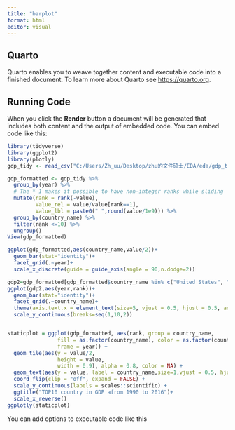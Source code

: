 ```yaml
---
title: "barplot"
format: html
editor: visual
---
```


## Quarto

Quarto enables you to weave together content and executable code into a finished document. To learn more about Quarto see <https://quarto.org>.

## Running Code

When you click the **Render** button a document will be generated that includes both content and the output of embedded code. You can embed code like this:

```r
library(tidyverse)
library(ggplot2)
library(plotly)
gdp_tidy <- read_csv("C:/Users/Zh_uu/Desktop/zhu的文件硕士/EDA/eda/gdp_tidy.csv")

gdp_formatted <- gdp_tidy %>%
  group_by(year) %>%
  # The * 1 makes it possible to have non-integer ranks while sliding
  mutate(rank = rank(-value),
         Value_rel = value/value[rank==1],
         Value_lbl = paste0(" ",round(value/1e9))) %>%
  group_by(country_name) %>% 
  filter(rank <=10) %>%
  ungroup()
View(gdp_formatted)

ggplot(gdp_formatted,aes(country_name,value/2))+
  geom_bar(stat="identity")+
  facet_grid(.~year)+
  scale_x_discrete(guide = guide_axis(angle = 90,n.dodge=2))

gdp2=gdp_formatted[gdp_formatted$country_name %in% c("United States", "China", "Japan", "Germany", "France", "United Kingdom", "Italy","India"), ]
ggplot(gdp2,aes(year,rank))+
  geom_bar(stat="identity")+
  facet_grid(.~country_name)+
  theme(axis.text.x = element_text(size=5, vjust = 0.5, hjust = 0.5, angle = 45))+
  scale_y_continuous(breaks=seq(1,10,2))


staticplot = ggplot(gdp_formatted, aes(rank, group = country_name,
                fill = as.factor(country_name), color = as.factor(country_name),
                frame = year)) +
  geom_tile(aes(y = value/2,
                height = value,
                width = 0.9), alpha = 0.8, color = NA) +
  geom_text(aes(y = value, label = country_name,size=1,vjust = 0.5, hjust =0.5))+
  coord_flip(clip = "off", expand = FALSE) +
  scale_y_continuous(labels = scales::scientific) +
  ggtitle("TOP10 country in GDP afrom 1990 to 2016")+
  scale_x_reverse()
ggplotly(staticplot)
```

You can add options to executable code like this
